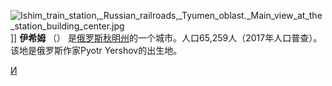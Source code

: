 {{expand language|time=2017-07-23T15:39:26+00:00 }}
[[File:Ishim_train_station,_Russian_railroads,_Tyumen_oblast._Main_view_at_the_station_building_center.jpg|thumb]]{{link-ru|伊希姆站|Ишим (станция)}}]]
'''伊希姆''' （{{lang-ru|Иши́м}}） 是[[俄罗斯|俄罗斯]][[秋明州|秋明州]]的一个城市。人口65,259人（2017年人口普查）。该地是俄罗斯作家Pyotr Yershov的出生地。

{{Authority control}}
{{Russia-geo-stub}}
[[Category:秋明州城市|И]]
